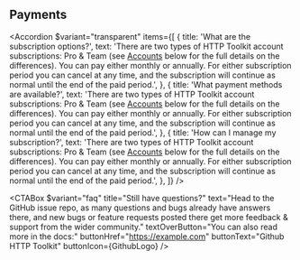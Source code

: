 
## Payments

<Accordion
  $variant="transparent"
  items={[
    {
      title: 'What are the subscription options?',
      text: 'There are two types of HTTP Toolkit account subscriptions: Pro & Team (see [Accounts](https://example.com) below for the full details on the differences). You can pay either monthly or annually. For either subscription period you can cancel at any time, and the subscription will continue as normal until the end of the paid period.',
    },
    {
      title: 'What payment methods are available?',
      text: 'There are two types of HTTP Toolkit account subscriptions: Pro & Team (see [Accounts](https://example.com) below for the full details on the differences). You can pay either monthly or annually. For either subscription period you can cancel at any time, and the subscription will continue as normal until the end of the paid period.',
    },
    {
      title: 'How can I manage my subscription?',
      text: 'There are two types of HTTP Toolkit account subscriptions: Pro & Team (see [Accounts](https://example.com) below for the full details on the differences). You can pay either monthly or annually. For either subscription period you can cancel at any time, and the subscription will continue as normal until the end of the paid period.',
    },
  ]}
/>

<CTABox
  $variant="faq"
  title="Still have questions?"
  text="Head to the GitHub issue repo, as many questions and bugs already have answers there, and new bugs or feature requests posted there get more feedback & support from the wider community."
  textOverButton="You can also read more in the docs:"
  buttonHref="https://example.com"
  buttonText="Github HTTP Toolkit"
  buttonIcon={GithubLogo}
/>
